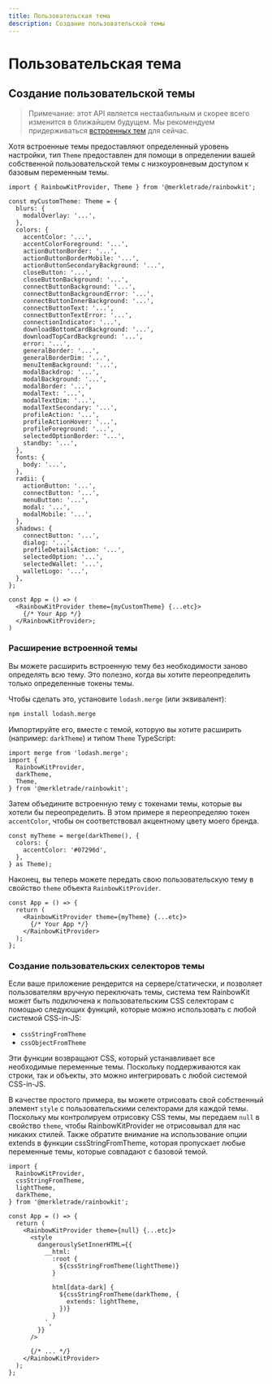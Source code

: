 ```yaml
---
title: Пользовательская тема
description: Создание пользовательской темы
---
```


# Пользовательская тема

## Создание пользовательской темы

> Примечание: этот API является нестаабильным и скорее всего изменится
> в ближайшем будущем. Мы рекомендуем придерживаться [встроенных тем](/docs/theming) для
> сейчас.

Хотя встроенные темы предоставляют определенный уровень настройки, тип `Theme` предоставлен для помощи в определении вашей собственной пользовательской темы с низкоуровневым доступом к базовым переменным темы.

```tsx
import { RainbowKitProvider, Theme } from '@merkletrade/rainbowkit';

const myCustomTheme: Theme = {
  blurs: {
    modalOverlay: '...',
  },
  colors: {
    accentColor: '...',
    accentColorForeground: '...',
    actionButtonBorder: '...',
    actionButtonBorderMobile: '...',
    actionButtonSecondaryBackground: '...',
    closeButton: '...',
    closeButtonBackground: '...',
    connectButtonBackground: '...',
    connectButtonBackgroundError: '...',
    connectButtonInnerBackground: '...',
    connectButtonText: '...',
    connectButtonTextError: '...',
    connectionIndicator: '...',
    downloadBottomCardBackground: '...',
    downloadTopCardBackground: '...',
    error: '...',
    generalBorder: '...',
    generalBorderDim: '...',
    menuItemBackground: '...',
    modalBackdrop: '...',
    modalBackground: '...',
    modalBorder: '...',
    modalText: '...',
    modalTextDim: '...',
    modalTextSecondary: '...',
    profileAction: '...',
    profileActionHover: '...',
    profileForeground: '...',
    selectedOptionBorder: '...',
    standby: '...',
  },
  fonts: {
    body: '...',
  },
  radii: {
    actionButton: '...',
    connectButton: '...',
    menuButton: '...',
    modal: '...',
    modalMobile: '...',
  },
  shadows: {
    connectButton: '...',
    dialog: '...',
    profileDetailsAction: '...',
    selectedOption: '...',
    selectedWallet: '...',
    walletLogo: '...',
  },
};

const App = () => (
  <RainbowKitProvider theme={myCustomTheme} {...etc}>
    {/* Your App */}
  </RainbowKitProvider>;
)
```

### Расширение встроенной темы

Вы можете расширить встроенную тему без необходимости заново определять всю тему. Это полезно, когда вы хотите переопределить только определенные токены темы.

Чтобы сделать это, установите `lodash.merge` (или эквивалент):

```bash
npm install lodash.merge
```

Импортируйте его, вместе с темой, которую вы хотите расширить (например: `darkTheme`) и типом `Theme` TypeScript:

```tsx
import merge from 'lodash.merge';
import {
  RainbowKitProvider,
  darkTheme,
  Theme,
} from '@merkletrade/rainbowkit';
```

Затем объедините встроенную тему с токенами темы, которые вы хотели бы переопределить. В этом примере я переопределяю токен `accentColor`, чтобы он соответствовал акцентному цвету моего бренда.

```tsx
const myTheme = merge(darkTheme(), {
  colors: {
    accentColor: '#07296d',
  },
} as Theme);
```

Наконец, вы теперь можете передать свою пользовательскую тему в свойство `theme` объекта `RainbowKitProvider`.

```tsx
const App = () => {
  return (
    <RainbowKitProvider theme={myTheme} {...etc}>
      {/* Your App */}
    </RainbowKitProvider>
  );
};
```

### Создание пользовательских селекторов темы

Если ваше приложение рендерится на сервере/статически, и позволяет пользователям вручную переключать темы, система тем RainbowKit может быть подключена к пользовательским CSS селекторам с помощью следующих функций, которые можно использовать с любой системой CSS-in-JS:

- `cssStringFromTheme`
- `cssObjectFromTheme`

Эти функции возвращают CSS, который устанавливает все необходимые переменные темы. Поскольку поддерживаются как строки, так и объекты, это можно интегрировать с любой системой CSS-in-JS.

В качестве простого примера, вы можете отрисовать свой собственный элемент `style` с пользовательскими селекторами для каждой темы. Поскольку мы контролируем отрисовку CSS темы, мы передаем `null` в свойство `theme`, чтобы RainbowKitProvider не отрисовывал для нас никаких стилей. Также обратите внимание на использование опции extends в функции cssStringFromTheme, которая пропускает любые переменные темы, которые совпадают с базовой темой.

```tsx
import {
  RainbowKitProvider,
  cssStringFromTheme,
  lightTheme,
  darkTheme,
} from '@merkletrade/rainbowkit';

const App = () => {
  return (
    <RainbowKitProvider theme={null} {...etc}>
      <style
        dangerouslySetInnerHTML={{
          __html: `
            :root {
              ${cssStringFromTheme(lightTheme)}
            }

            html[data-dark] {
              ${cssStringFromTheme(darkTheme, {
                extends: lightTheme,
              })}
            }
          `,
        }}
      />

      {/* ... */}
    </RainbowKitProvider>
  );
};
```
